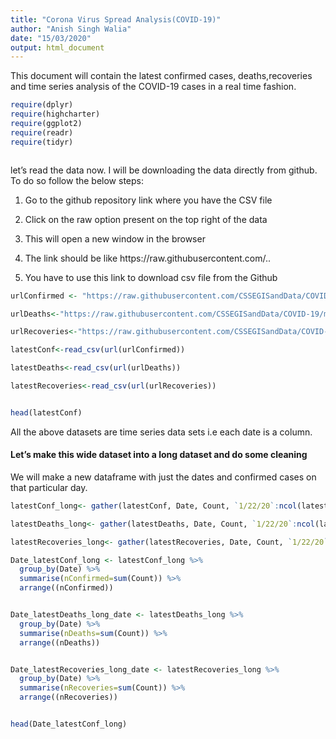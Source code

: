 ```yaml
---
title: "Corona Virus Spread Analysis(COVID-19)"
author: "Anish Singh Walia"
date: "15/03/2020"
output: html_document
---
```


This document will contain the latest confirmed cases, deaths,recoveries and time series analysis of the COVID-19 cases in a real time fashion.

```r


require(dplyr)
require(highcharter)
require(ggplot2)
require(readr)
require(tidyr)



```


let's read the data now. I will be downloading the data directly from github. To do so follow the below steps:

1. Go to the github repository link where you have the CSV file

2. Click on the raw option present on the top right of the data

3. This will open a new window in the browser

4. The link should be like https://raw.githubusercontent.com/..

5. You have to use this link to download csv file from the Github


```r

urlConfirmed <- "https://raw.githubusercontent.com/CSSEGISandData/COVID-19/master/csse_covid_19_data/csse_covid_19_time_series/time_series_19-covid-Confirmed.csv"

urlDeaths<-"https://raw.githubusercontent.com/CSSEGISandData/COVID-19/master/csse_covid_19_data/csse_covid_19_time_series/time_series_19-covid-Deaths.csv"

urlRecoveries<-"https://raw.githubusercontent.com/CSSEGISandData/COVID-19/master/csse_covid_19_data/csse_covid_19_time_series/time_series_19-covid-Recovered.csv"

latestConf<-read_csv(url(urlConfirmed))

latestDeaths<-read_csv(url(urlDeaths))

latestRecoveries<-read_csv(url(urlRecoveries))


head(latestConf)

```


All the above datasets are time series data sets i.e each date is a column.


#### Let's make this wide dataset into a long dataset and do some cleaning

We will make a new dataframe with just the dates and confirmed cases on that particular day.

```r

latestConf_long<- gather(latestConf, Date, Count, `1/22/20`:ncol(latestConf))

latestDeaths_long<- gather(latestDeaths, Date, Count, `1/22/20`:ncol(latestDeaths) )

latestRecoveries_long<- gather(latestRecoveries, Date, Count, `1/22/20`:ncol(latestRecoveries) )

Date_latestConf_long <- latestConf_long %>% 
  group_by(Date) %>%
  summarise(nConfirmed=sum(Count)) %>% 
  arrange((nConfirmed))


Date_latestDeaths_long_date <- latestDeaths_long %>% 
  group_by(Date) %>%
  summarise(nDeaths=sum(Count)) %>% 
  arrange((nDeaths))


Date_latestRecoveries_long_date <- latestRecoveries_long %>% 
  group_by(Date) %>%
  summarise(nRecoveries=sum(Count)) %>% 
  arrange((nRecoveries))


head(Date_latestConf_long)
```


